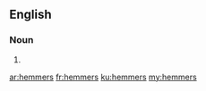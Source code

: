 ==English==

===Noun===
{{head|en|plural}}

# {{plural of|hemmer|lang=en|nocat=1}}

[[ar:hemmers]]
[[fr:hemmers]]
[[ku:hemmers]]
[[my:hemmers]]